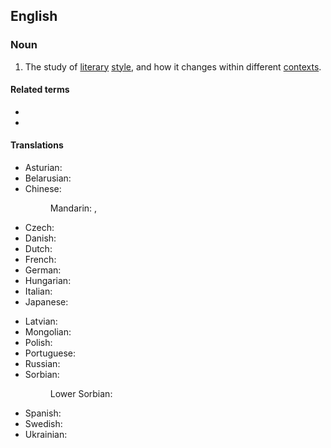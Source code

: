 ==English==

===Noun===
{{wikipedia|stylistics (linguistics)}}
{{en-noun|-}}

# {{lb|en|linguistics}} The study of [[literary]] [[style]], and how it changes within different [[context]]s.

====Related terms====
* {{l|en|stylistic}}
* {{l|en|stylistically}}

====Translations====
{{trans-top|study of literary style}}
* Asturian: {{t|ast|estilística|f}}
* Belarusian: {{t|be|стылі́стыка|f}}
* Chinese:
*: Mandarin: {{t|cmn|文體學|sc=Hani}}, {{t|cmn|文体学|tr=wéntǐxué|sc=Hani}}
* Czech: {{t|cs|stylistika|f}}
* Danish: {{t|da|stilistik|c}}
* Dutch: {{t+|nl|stilistiek|f}}
* French: {{t+|fr|stylistique|f}}
* German: {{t+|de|Stilistik|f}}
* Hungarian: {{t|hu|stilisztika}}
* Italian: {{t|it|stilistica|f}}
* Japanese: {{t|ja|文体論|tr=ぶんたいろん, buntairon|sc=Jpan}}
{{trans-mid}}
* Latvian: {{t|lv|stilistika|f}}
* Mongolian: {{t|mn|найруулгазүй}} {{t|mn|ᠨᠠᠢᠢᠷᠠᠭᠤᠯᠭ᠎ᠠ ᠵᠦᠢ}}
* Polish: {{t+|pl|stylistyka|f}}
* Portuguese: {{t+|pt|estilística|f}}
* Russian: {{t+|ru|стили́стика|f}}
* Sorbian:
*: Lower Sorbian: {{t|dsb|stilistika|f}}
* Spanish: {{t+|es|estilística|f}}
* Swedish: {{t+|sv|stilistik|c}}
* Ukrainian: {{t|uk|стилі́стика|f}}
{{trans-bottom}}